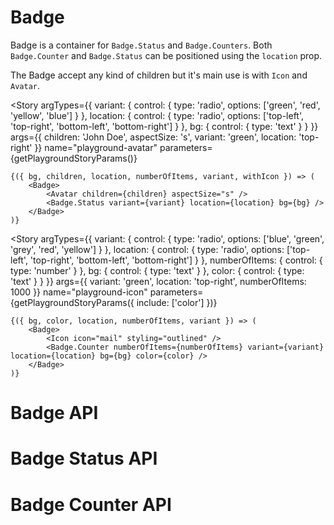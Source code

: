 
<Meta title="Components/Badge" component={Badge} />

# Badge

Badge is a container for `Badge.Status` and `Badge.Counters`.
Both `Badge.Counter` and `Badge.Status` can be positioned using the `location` prop.

The Badge accept any kind of children but it's main use is with `Icon` and `Avatar`.

<Story
	argTypes={{
		variant: {
			control: {
				type: 'radio',
				options: ['green', 'red', 'yellow', 'blue']
			}
		},
		location: {
			control: {
				type: 'radio',
				options: ['top-left', 'top-right', 'bottom-left', 'bottom-right']
			}
		},
		bg: {
			control: { type: 'text' }
		}
	}}
	args={{
		children: 'John Doe',
		aspectSize: 's',
		variant: 'green',
		location: 'top-right'
	}}
	name="playground-avatar"
	parameters={getPlaygroundStoryParams()}
>
	{({ bg, children, location, numberOfItems, variant, withIcon }) => (
		<Badge>
			<Avatar children={children} aspectSize="s" />
			<Badge.Status variant={variant} location={location} bg={bg} />
		</Badge>
	)}
</Story>

<Story
	argTypes={{
		variant: {
			control: {
				type: 'radio',
				options: ['blue', 'green', 'grey', 'red', 'yellow']
			}
		},
		location: {
			control: {
				type: 'radio',
				options: ['top-left', 'top-right', 'bottom-left', 'bottom-right']
			}
		},
		numberOfItems: {
			control: { type: 'number' }
		},
		bg: {
			control: { type: 'text' }
		},
		color: {
			control: { type: 'text' }
		}
	}}
	args={{
		variant: 'green',
		location: 'top-right',
		numberOfItems: 1000
	}}
	name="playground-icon"
	parameters={getPlaygroundStoryParams({ include: ['color'] })}
>
	{({ bg, color, location, numberOfItems, variant }) => (
		<Badge>
			<Icon icon="mail" styling="outlined" />
			<Badge.Counter numberOfItems={numberOfItems} variant={variant} location={location} bg={bg} color={color} />
		</Badge>
	)}
</Story>

<Canvas>
	<Story name="badge top-left with avatar" parameters={getFixedStoryParams()}>
		<Badge>
			<Avatar children="John Doe" aspectSize="s" />
			<Badge.Status variant="green" location="top-left" />
		</Badge>
	</Story>
	<Story name="badge top-right with avatar" parameters={getFixedStoryParams()}>
		<Badge>
			<Avatar children="John Doe" aspectSize="s" />
			<Badge.Status variant="green" location="top-right" />
		</Badge>
	</Story>
	<Story name="badge bottom-left with avatar" parameters={getFixedStoryParams()}>
		<Badge>
			<Avatar children="John Doe" aspectSize="s" />
			<Badge.Status variant="green" location="bottom-left" />
		</Badge>
	</Story>
	<Story name="badge bottom-right with avatar" parameters={getFixedStoryParams()}>
		<Badge>
			<Avatar children="John Doe" aspectSize="s" />
			<Badge.Status variant="green" location="bottom-right" />
		</Badge>
	</Story>
	<Story name="badge bottom-right with avatar black" parameters={getFixedStoryParams()}>
		<Box p={3} bg="neutral.900" borderRadius={2}>
			<Badge>
				<Avatar children="John Doe" aspectSize="s" />
				<Badge.Status variant="green" location="bottom-right" borderColor="neutral.900" />
			</Badge>
		</Box>
	</Story>
</Canvas>

<Canvas>
	<Story name="badge top-left with icon" parameters={getFixedStoryParams()}>
		<Badge>
			<Icon icon="mail" styling="outlined" />
			<Badge.Status variant="green" location="top-left" />
		</Badge>
	</Story>
	<Story name="badge top-right with icon" parameters={getFixedStoryParams()}>
		<Badge>
			<Icon icon="bell" styling="outlined" />
			<Badge.Status variant="red" location="top-right" />
		</Badge>
	</Story>
	<Story name="badge bottom-left with icon" parameters={getFixedStoryParams()}>
		<Badge>
			<Icon icon="location" styling="outlined" />
			<Badge.Status variant="yellow" location="bottom-left" />
		</Badge>
	</Story>
	<Story name="badge bottom-right with icon" parameters={getFixedStoryParams()}>
		<Badge>
			<Icon icon="mail" styling="outlined" />
			<Badge.Status variant="red" location="bottom-right" />
		</Badge>
	</Story>
	<Story name="badge bottom-right with icon custom background" parameters={getFixedStoryParams()}>
		<Badge>
			<Icon icon="mail" styling="outlined" />
			<Badge.Status variant="red" location="bottom-right" bg="#F0B27A" />
		</Badge>
	</Story>
</Canvas>

<Canvas>
	<Story name="badge top-left with counter" parameters={getFixedStoryParams()}>
		<Badge>
			<Icon icon="mail" styling="outlined" />
			<Badge.Counter numberOfItems={30} variant="green" location="top-left" />
		</Badge>
	</Story>
	<Story name="badge top-right with counter" parameters={getFixedStoryParams()}>
		<Badge>
			<Icon icon="mail" styling="outlined" />
			<Badge.Counter numberOfItems={2} variant="red" location="top-right" />
		</Badge>
	</Story>
	<Story name="badge bottom-left with counter" parameters={getFixedStoryParams()}>
		<Badge>
			<Icon icon="mail" styling="outlined" />
			<Badge.Counter numberOfItems={1024} variant="yellow" location="bottom-left" />
		</Badge>
	</Story>
	<Story name="badge bottom-right with counter" parameters={getFixedStoryParams()}>
		<Badge>
			<Icon icon="mail" styling="outlined" />
			<Badge.Counter numberOfItems={33} variant="red" location="bottom-right" />
		</Badge>
	</Story>
	<Story name="badge with custom background" parameters={getFixedStoryParams()}>
		<Badge>
			<Icon icon="mail" styling="outlined" />
			<Badge.Counter numberOfItems={33} variant="red" location="bottom-right" bg="#C6E8FF" />
		</Badge>
	</Story>
	<Story name="badge with custom background and custom color" parameters={getFixedStoryParams()}>
		<Badge>
			<Icon icon="mail" styling="outlined" />
			<Badge.Counter numberOfItems={33} variant="red" location="bottom-right" bg="#C6E8FF" color="#0084CC" />
		</Badge>
	</Story>
</Canvas>

# Badge API

<ArgsTable of={Badge} />

# Badge Status API

<ArgsTable of={BadgeStatus} />

# Badge Counter API

<ArgsTable of={BadgeCounter} />
